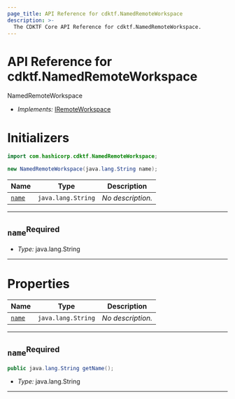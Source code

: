 ```yaml
---
page_title: API Reference for cdktf.NamedRemoteWorkspace
description: >-
  The CDKTF Core API Reference for cdktf.NamedRemoteWorkspace.
---
```


<!-- This file is generated through yarn generate-docs -->

# API Reference for cdktf.NamedRemoteWorkspace

   NamedRemoteWorkspace <a name="NamedRemoteWorkspace" id="cdktf.NamedRemoteWorkspace"></a>
  
  - *Implements:* <a href="#cdktf.IRemoteWorkspace">IRemoteWorkspace</a>
  
  # Initializers <a name="Initializers" id="cdktf.NamedRemoteWorkspace.Initializer"></a>
  
  ```java
  import com.hashicorp.cdktf.NamedRemoteWorkspace;
  
  new NamedRemoteWorkspace(java.lang.String name);
  ```
  
  | **Name** | **Type** | **Description** |
  | --- | --- | --- |
  | <code><a href="#cdktf.NamedRemoteWorkspace.Initializer.parameter.name">name</a></code> | <code>java.lang.String</code> | *No description.* |
  
  ---
  
  ## `name`<sup>Required</sup> <a name="name" id="cdktf.NamedRemoteWorkspace.Initializer.parameter.name"></a>
  
  - *Type:* java.lang.String
  
  ---
  
  
  
  # Properties <a name="Properties" id="Properties"></a>
  
  | **Name** | **Type** | **Description** |
  | --- | --- | --- |
  | <code><a href="#cdktf.NamedRemoteWorkspace.property.name">name</a></code> | <code>java.lang.String</code> | *No description.* |
  
  ---
  
  ## `name`<sup>Required</sup> <a name="name" id="cdktf.NamedRemoteWorkspace.property.name"></a>
  
  ```java
  public java.lang.String getName();
  ```
  
  - *Type:* java.lang.String
  
  ---
  
  
